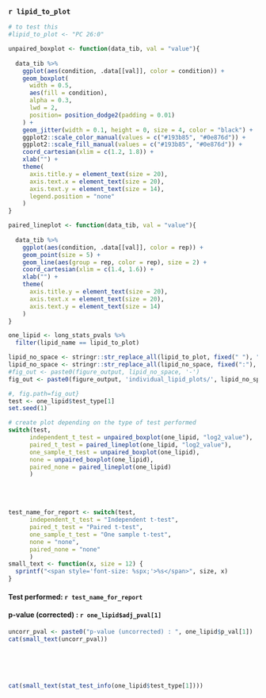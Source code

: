 ### `r lipid_to_plot`

```{r, eval = FALSE}
# to test this
#lipid_to_plot <- "PC 26:0" 
```

```{r plotting_functions}
unpaired_boxplot <- function(data_tib, val = "value"){
  
  data_tib %>%
    ggplot(aes(condition, .data[[val]], color = condition)) +
    geom_boxplot(
      width = 0.5, 
      aes(fill = condition), 
      alpha = 0.3, 
      lwd = 2, 
      position= position_dodge2(padding = 0.01)
    ) +
    geom_jitter(width = 0.1, height = 0, size = 4, color = "black") +
    ggplot2::scale_color_manual(values = c("#193b85", "#0e876d")) +
    ggplot2::scale_fill_manual(values = c("#193b85", "#0e876d")) +
    coord_cartesian(xlim = c(1.2, 1.8)) +
    xlab("") +
    theme(
      axis.title.y = element_text(size = 20), 
      axis.text.x = element_text(size = 20),
      axis.text.y = element_text(size = 14),
      legend.position = "none"
    )
}

paired_lineplot <- function(data_tib, val = "value"){
  
  data_tib %>%
    ggplot(aes(condition, .data[[val]], color = rep)) +
    geom_point(size = 5) +
    geom_line(aes(group = rep, color = rep), size = 2) +
    coord_cartesian(xlim = c(1.4, 1.6)) +
    xlab("") +
    theme(
      axis.title.y = element_text(size = 20), 
      axis.text.x = element_text(size = 20),
      axis.text.y = element_text(size = 14)
    )
}
```


```{r}
one_lipid <- long_stats_pvals %>%
  filter(lipid_name == lipid_to_plot)

lipid_no_space <- stringr::str_replace_all(lipid_to_plot, fixed(" "), "-")
lipid_no_space <- stringr::str_replace_all(lipid_no_space, fixed(":"), "-")
#fig_out <- paste0(figure_output, lipid_no_space, '-')
fig_out <- paste0(figure_output, 'individual_lipid_plots/', lipid_no_space, '-')
```

<div class = "row">
<div class = "col-md-6">
```{r, individual_plot, fig.path=fig_out}
#, fig.path=fig_out}
test <- one_lipid$test_type[1]
set.seed(1)

# create plot depending on the type of test performed
switch(test, 
      independent_t_test = unpaired_boxplot(one_lipid, "log2_value"),
      paired_t_test = paired_lineplot(one_lipid, "log2_value"),
      one_sample_t_test = unpaired_boxplot(one_lipid),
      none = unpaired_boxplot(one_lipid),
      paired_none = paired_lineplot(one_lipid)
      )
```
</div>

<div class = "col-md-1">
</div>
<div class = "col-md-5">
<br>
<br>  

```{r neaten_test}
test_name_for_report <- switch(test, 
      independent_t_test = "Independent t-test",
      paired_t_test = "Paired t-test",
      one_sample_t_test = "One sample t-test",
      none = "none",
      paired_none = "none"
      )
small_text <- function(x, size = 12) {
  sprintf("<span style='font-size: %spx;'>%s</span>", size, x)
}
```

#### Test performed: `r test_name_for_report`
#### p-value (corrected) : `r one_lipid$adj_pval[1]` 

```{r, results="asis"}
uncorr_pval <- paste0("p-value (uncorrected) : ", one_lipid$p_val[1])
cat(small_text(uncorr_pval))
```
<br><br><br>

```{r, results="asis"}
cat(small_text(stat_test_info(one_lipid$test_type[1])))
```

</div>
</div>


